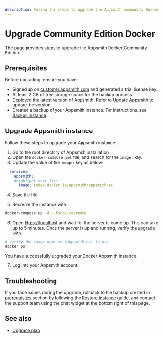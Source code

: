 ```yaml
---
description: Follow the steps to upgrade the Appsmith community Docker installation.
---
```


# Upgrade Community Edition Docker

The page provides steps to upgrade the Appsmith Docker Community Edition.

## Prerequisites

Before upgrading, ensure you have:

- Signed up on [customer.appsmith.com](https://customer.appsmith.com/) and generated a trial license key.
- At least 2 GB of free storage space for the backup process.
- Deployed the latest version of Appsmith. Refer to [Update Appsmith](/getting-started/setup/instance-management/update-appsmith#update-on-docker) to update the version.
- Created a backup of your Appsmith instance. For instructions, see [Backup instance](/getting-started/setup/instance-management/appsmithctl?current-command-type=docker-commands#backup-instance).

## Upgrade Appsmith instance

Follow these steps to upgrade your Appsmith instance:

1. Go to the root directory of Appsmith installation.
2. Open the `docker-compose.yml` file, and search for the `image:` key.
3. Update the value of the `image:` key as below:

  ``` yaml
    services:
      appsmith:
      #highlight-next-line
        image: index.docker.io/appsmith/appsmith-ee
  ```
4. Save the file.

5. Recreate the instance with:

  ```bash
  docker-compose up -d --force-recreate
  ```

6. Open [https://localhost](https://localhost) and wait for the server to come up. This can take up to 5 minutes. Once the server is up and running, verify the upgrade with:

  ```bash
  # verify the image name as (appsmith-ee) in use 
  docker ps
  ```
You have successfully upgraded your Docker Appsmith instance. 

7.  Log into your Appsmith account.

## Troubleshooting

If you face issues during the upgrade, rollback to the backup created in [prerequisites](#prerequisites) section by following the [Restore instance](/getting-started/setup/instance-management/appsmithctl?current-command-type=docker-commands#restore-instance) guide, and contact the support team using the chat widget at the bottom right of this page.

## See also
* [Upgrade plan](/getting-started/setup/manage-plans/upgrade-plan#add-or-update-your-license-key)